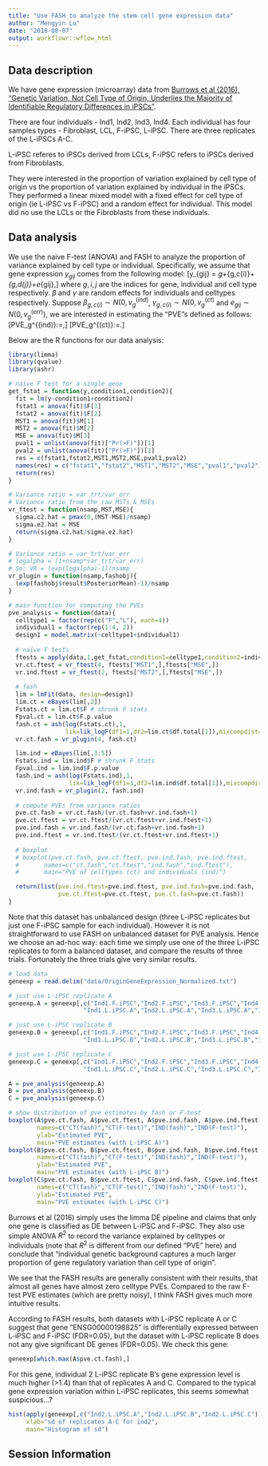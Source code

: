 ```yaml
---
title: "Use FASH to analyze the stem cell gene expression data"
author: "Mengyin Lu"
date: "2018-08-07"
output: workflowr::wflow_html
---
```


## Data description
We have gene expression (microarray) data from [Burrows et al (2016), "Genetic Variation, Not Cell Type of Origin, Underlies the Majority of Identifiable Regulatory Differences in iPSCs"](http://journals.plos.org/plosgenetics/article?id=10.1371/journal.pgen.1005793).

There are four individuals - Ind1, Ind2, Ind3, Ind4. Each individual has four samples types - Fibroblast, LCL, F-iPSC, L-iPSC. There are three replicates of the L-iPSCs A-C.

L-iPSC referes to iPSCs derived from LCLs, F-iPSC refers to iPSCs derived from Fibroblasts.

They were interested in the proportion of variation explained by cell type of origin vs the proportion of variation explained by individual in the iPSCs. They performed a linear mixed model with a fixed effect for cell type of origin (ie L-iPSC vs F-iPSC) and a random effect for individual. This model did no use the LCLs or the Fibroblasts from these individuals. 

## Data analysis
We use the naive F-test (ANOVA) and FASH to analyze the proportion of variance explained by cell type or individual. Specifically, we assume that gene expression $y_{gij}$ comes from the following model:
\[y_{gij} = \mu_g+\beta_{g,c(i)}+\gamma_{g,d(j)}+e_{gij},\]
where $g,i,j$ are the indices for gene, individual and cell type respectively. $\beta$ and $\gamma$ are random effects for individuals and celltypes respectively. Suppose $\beta_{g,c(i)}\sim N(0,v_{g}^{(ind)}$, $\gamma_{g,c(i)}\sim N(0,v_{g}^(ct)$ and $e_{gij}\sim N(0, v_{g}^{(err)})$, we are interested in estimating the "PVE"s defined as follows:
\[PVE_g^{(ind)}:=\frac{v_{g}^{(ind)}}{v_{g}^{(ind)}+v_{g}^{(ct)}+v_{g}^{(err)}},\]
\[PVE_g^{(ct)}:=\frac{v_{g}^{(ct)}}{v_{g}^{(ind)}+v_{g}^{(ct)}+v_{g}^{(err)}}.\]

Below are the R functions for our data analysis:
```r
library(limma)
library(qvalue)
library(ashr)

# naive F test for a single gene
get_fstat = function(y,condition1,condition2){
  fit = lm(y~condition1+condition2)
  fstat1 = anova(fit)$F[1]
  fstat2 = anova(fit)$F[2]
  MST1 = anova(fit)$M[1]
  MST2 = anova(fit)$M[2]
  MSE = anova(fit)$M[3]
  pval1 = unlist(anova(fit)["Pr(>F)"])[1]
  pval2 = unlist(anova(fit)["Pr(>F)"])[2]
  res = c(fstat1,fstat2,MST1,MST2,MSE,pval1,pval2)
  names(res) = c("fstat1","fstat2","MST1","MST2","MSE","pval1","pval2")
  return(res)
}

# Variance ratio = var_trt/var_err
# Variance ratio from the raw MSTs & MSEs
vr_ftest = function(nsamp,MST,MSE){
  sigma.c2.hat = pmax(0,(MST-MSE)/nsamp)
  sigma.e2.hat = MSE
  return(sigma.c2.hat/sigma.e2.hat)
}

# Variance ratio = var_trt/var_err
# logalpha = (1+nsamp*var_trt/var_err)
# So: VR = (exp(logalpha)-1)/nsamp
vr_plugin = function(nsamp,fashobj){
  (exp(fashobj$result$PosteriorMean)-1)/nsamp
}

# main function for computing the PVEs
pve_analysis = function(data){
  celltype1 = factor(rep(c("F","L"), each=4))
  individual1 = factor(rep(1:4, 2))
  design1 = model.matrix(~celltype1+individual1)
  
  # naive F tests
  ftests = apply(data,1,get_fstat,condition1=celltype1,condition2=individual1)
  vr.ct.ftest = vr_ftest(4, ftests["MST1",],ftests["MSE",])
  vr.ind.ftest = vr_ftest(2, ftests["MST2",],ftests["MSE",])
  
  # fash
  lim = lmFit(data, design=design1)
  lim.ct = eBayes(lim[,2])
  Fstats.ct = lim.ct$F # shrunk F stats
  Fpval.ct = lim.ct$F.p.value
  fash.ct = ash(log(Fstats.ct),1,
                lik=lik_logF(df1=1,df2=lim.ct$df.total[1]),mixcompdist="+uniform")
  vr.ct.fash = vr_plugin(4, fash.ct)

  lim.ind = eBayes(lim[,3:5])
  Fstats.ind = lim.ind$F # shrunk F stats
  Fpval.ind = lim.ind$F.p.value
  fash.ind = ash(log(Fstats.ind),1,
                 lik=lik_logF(df1=3,df2=lim.ind$df.total[1]),mixcompdist="+uniform")
  vr.ind.fash = vr_plugin(2, fash.ind)
  
  # compute PVEs from variance ratios
  pve.ct.fash = vr.ct.fash/(vr.ct.fash+vr.ind.fash+1)
  pve.ct.ftest = vr.ct.ftest/(vr.ct.ftest+vr.ind.ftest+1)
  pve.ind.fash = vr.ind.fash/(vr.ct.fash+vr.ind.fash+1)
  pve.ind.ftest = vr.ind.ftest/(vr.ct.ftest+vr.ind.ftest+1)
  
  # boxplot
  # boxplot(pve.ct.fash, pve.ct.ftest, pve.ind.fash, pve.ind.ftest,
  #       names=c("ct.fash","ct.ftest","ind.fash","ind.ftest"),
  #       main="PVE of celltypes (ct) and individuals (ind)")

  return(list(pve.ind.ftest=pve.ind.ftest, pve.ind.fash=pve.ind.fash,
              pve.ct.ftest=pve.ct.ftest, pve.ct.fash=pve.ct.fash))
}
```

Note that this dataset has unbalanced design (three L-iPSC replicates but just one F-iPSC sample for each individual). However it is not straightforward to use FASH on unbalanced dataset for PVE analysis. Hence we choose an ad-hoc way: each time we simply use one of the three L-iPSC replicates to form a balanced dataset, and compare the results of three trials. Fortunately the three trials give very similar results. 

```r
# load data
geneexp = read.delim("data/OriginGeneExpression_Normalized.txt")

# just use L-iPSC replicate A
geneexp.A = geneexp[,c("Ind1.F.iPSC","Ind2.F.iPSC","Ind3.F.iPSC","Ind4.F.iPSC",
                     "Ind1.L.iPSC.A","Ind2.L.iPSC.A","Ind3.L.iPSC.A","Ind4.L.iPSC.A")]

# just use L-iPSC replicate B
geneexp.B = geneexp[,c("Ind1.F.iPSC","Ind2.F.iPSC","Ind3.F.iPSC","Ind4.F.iPSC",
                     "Ind1.L.iPSC.B","Ind2.L.iPSC.B","Ind3.L.iPSC.B","Ind4.L.iPSC.B")]

# just use L-iPSC replicate C
geneexp.C = geneexp[,c("Ind1.F.iPSC","Ind2.F.iPSC","Ind3.F.iPSC","Ind4.F.iPSC",
                     "Ind1.L.iPSC.C","Ind2.L.iPSC.C","Ind3.L.iPSC.C","Ind4.L.iPSC.C")]

A = pve_analysis(geneexp.A) 
B = pve_analysis(geneexp.B) 
C = pve_analysis(geneexp.C) 

# show distribution of pve estimates by fash or F-test
boxplot(A$pve.ct.fash, A$pve.ct.ftest, A$pve.ind.fash, A$pve.ind.ftest,
        names=c("CT(fash)","CT(F-test)","IND(fash)","IND(F-test)"), 
        ylab="Estimated PVE",
        main="PVE estimates (with L-iPSC A)")
boxplot(B$pve.ct.fash, B$pve.ct.ftest, B$pve.ind.fash, B$pve.ind.ftest,
        names=c("CT(fash)","CT(F-test)","IND(fash)","IND(F-test)"), 
        ylab="Estimated PVE",
        main="PVE estimates (with L-iPSC B)")
boxplot(C$pve.ct.fash, B$pve.ct.ftest, C$pve.ind.fash, C$pve.ind.ftest,
        names=c("CT(fash)","CT(F-test)","IND(fash)","IND(F-test)"), 
        ylab="Estimated PVE",
        main="PVE estimates (with L-iPSC C)")
```

Burrows et al (2016) simply uses the limma DE pipeline and claims that only one gene is classified as DE between L-iPSC and F-iPSC. They also use simple ANOVA $R^2$ to record the variance explained by celltypes or individuals (note that $R^2$ is different from our defined "PVE" here) and conclude that "individual genetic background captures a much larger proportion of gene regulatory variation than cell type of origin". 

We see that the FASH results are generally consistent with their results, that almost all genes have almost zero celltype PVEs. Compared to the raw F-test PVE estimates (which are pretty noisy), I think FASH gives much more intuitive results. 

According to FASH results, both datasets with L-iPSC replicate A or C suggest that gene "ENSG00000198825" is differentially expressed between L-iPSC and F-iPSC (FDR=0.05), but the dataset with L-iPSC replicate B does not any give significant DE genes (FDR=0.05). We check this gene:
```r
geneexp[which.max(A$pve.ct.fash),]
```

For this gene, individual 2 L-iPSC replicate B's gene expression level is much higher (>1.4) than that of replicates A and C. Compared to the typical gene expression variation within L-iPSC replicates, this seems somewhat suspicious...?
```r
hist(apply(geneexp[,c("Ind2.L.iPSC.A","Ind2.L.iPSC.B","Ind2.L.iPSC.C")],1,sd), 10,
     xlab="sd of replicates A-C for ind2",
     main="Histogram of sd")
```

## Session Information

```r
```

